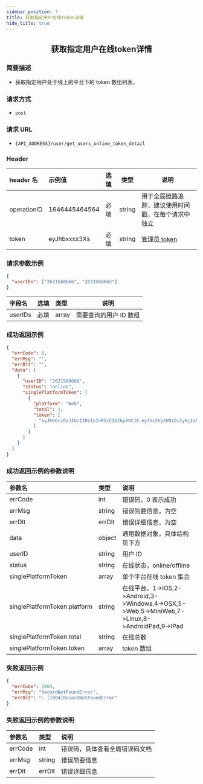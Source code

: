 ```yaml
---
sidebar_position: 7
title: 获取指定用户在线token详情
hide_title: true
---
```


<center>

## 获取指定用户在线token详情

</center>

### 简要描述

- 获取指定用户处于线上的平台下的 token 数组列表。

### 请求方式

- `post`

### 请求 URL

- `{API_ADDRESS}/user/get_users_online_token_detail`

### Header

| header 名   | 示例值        | 选填 | 类型   | 说明                         |
| :---------- | :------------ | :--- | ------ | ---------------------------- |
| operationID | 1646445464564 | 必填 | string | 用于全局链路追踪，建议使用时间戳，在每个请求中独立 |
| token       | eyJhbxxxx3Xs  | 必填 | string | [管理员 token](docs/restapi/apis/authenticationManagement/getToken.mdx)                 |

### 请求参数示例

```json
{
  "userIDs": ["2621568666", "2621568663"]
}
```

| 字段名  | 选填 | 类型  | 说明                   |
| :------ | :--- | :---- | ---------------------- |
| userIDs | 必填 | array | 需要查询的用户 ID 数组 |

### 成功返回示例

```json
{
  "errCode": 0,
  "errMsg": "",
  "errDlt": "",
  "data": [
    {
      "userID": "2621568666",
      "status": "online",
      "singlePlatformToken": [
        {
          "platform": "Web",
          "total": 1,
          "token": [
            "eyJhbGciOiJIUzI1NiIsInR5cCI6IkpXVCJ9.eyJVc2VySUQiOiIyNjIxNTY4NjY2IiwiUGxhdGZvcm1JRCI6NSwiZXhwIjoxNjk1OTAyOTI1LCJuYmYiOjE2ODgxMjY2MjUsImlhdCI6MTY4ODEyNjkyNX0.ulWW0Fr9n0__1pT9qxWJw9ym8zwosveYYPyyLaUVkU4"
          ]
        }
      ]
    }
  ]
}
```

### 成功返回示例的参数说明

| 参数名                       | 类型   | 说明                                                                                                                      |
| :--------------------------- | :----- | :------------------------------------------------------------------------------------------------------------------------ |
| errCode                      | int    | 错误码，0 表示成功                                                                                                         |
| errMsg                       | string | 错误简要信息，为空                                                                                                 |
| errDlt                       | errDlt | 错误详细信息，为空                                                                                                 |
| data                         | object | 通用数据对象，具体结构见下方                                                                                              |
| userID                       | string | 用户 ID                                                                                                                   |
| status                       | string | 在线状态，online/offline                                                                                                  |
| singlePlatformToken          | array  | 单个平台在线 token 集合                                                                                                   |
| singlePlatformToken.platform | string | 在线平台，1-&gt;IOS,2-&gt;Android,3-&gt;Windows,4-&gt;OSX,5-&gt;Web,5-&gt;MiniWeb,7-&gt;Linux,8-&gt;AndroidPad,9-&gt;IPad |
| singlePlatformToken.total    | string | 在线总数                                                                                                                  |
| singlePlatformToken.token    | array  | token 数组                                                                                                                |

### 失败返回示例

```json
{
  "errCode": 1004,
  "errMsg": "RecordNotFoundError",
  "errDlt": ": [1004]RecordNotFoundError"
}
```

### 失败返回示例的参数说明

| 参数名  | 类型   | 说明                          |
| :------ | :----- | :---------------------------- |
| errCode | int    | 错误码，具体查看全局错误码文档 |
| errMsg  | string | 错误简要信息                  |
| errDlt  | errDlt | 错误详细信息                  |
